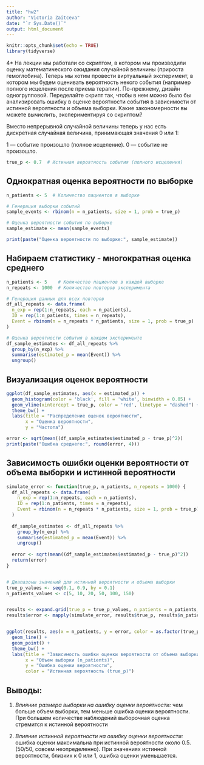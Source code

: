 ```yaml
---
title: "hw2"
author: "Victoria Zaitceva"
date: "`r Sys.Date()`"
output: html_document
---
```


```r
knitr::opts_chunk$set(echo = TRUE)
library(tidyverse)
```

4* На лекции мы работали со скриптом, в котором мы производили оценку
математического ожидания случайной величины (прироста гемоглобина).
Теперь мы хотим провести виртуальный эксперимент, в котором мы будем
оценивать вероятность некого события (например полного исцеления после
приема терапии). По-прежнему, дизайн одногрупповой. Переделайте скрипт
так, чтобы в нем можно было бы анализировать ошибку в оценке
вероятности события в зависимости от истинной вероятности и объема
выборки. Какие закономерности вы можете вычислить, экспериментируя со
скриптом?


Вместо непрерывной случайной величины теперь у нас есть дискретная случайная величина, принимающая значения 0 или 1:

1 — событие произошло (полное исцеление).
0 — событие не произошло.

```r
true_p <- 0.7  # Истинная вероятность события (полного исцеления)
```

## Однократная оценка вероятности по выборке

```r
n_patients <- 5  # Количество пациентов в выборке

# Генерация выборки событий
sample_events <- rbinom(n = n_patients, size = 1, prob = true_p)

# Оценка вероятности события по выборке
sample_estimate <- mean(sample_events)

print(paste("Оценка вероятности по выборке:", sample_estimate))

```

## Набираем статистику - многократная оценка среднего 


```r
n_patients <- 5    # Количество пациентов в каждой выборке
n_repeats <- 1000  # Количество повторов эксперимента

# Генерация данных для всех повторов
df_all_repeats <- data.frame(
  n_exp = rep(1:n_repeats, each = n_patients),
  ID = rep(1:n_patients, times = n_repeats),
  Event = rbinom(n = n_repeats * n_patients, size = 1, prob = true_p)
)

# Оценка вероятности события в каждом эксперименте
df_sample_estimates <- df_all_repeats %>%
  group_by(n_exp) %>%
  summarise(estimated_p = mean(Event)) %>%
  ungroup()

```


## Визуализация оценок вероятности

```r
ggplot(df_sample_estimates, aes(x = estimated_p)) +
  geom_histogram(color = 'black', fill = 'white', binwidth = 0.05) +
  geom_vline(xintercept = true_p, color = 'red', linetype = "dashed") +
  theme_bw() +
  labs(title = "Распределение оценок вероятности",
       x = "Оценка вероятности",
       y = "Частота")

```



```r
error <- sqrt(mean((df_sample_estimates$estimated_p - true_p)^2))
print(paste("Ошибка среднего:", round(error, 4)))

```


## Зависимость ошибки оценки вероятности от объема выборки и истинной вероятности

```r
simulate_error <- function(true_p, n_patients, n_repeats = 1000) {
  df_all_repeats <- data.frame(
    n_exp = rep(1:n_repeats, each = n_patients),
    ID = rep(1:n_patients, times = n_repeats),
    Event = rbinom(n = n_repeats * n_patients, size = 1, prob = true_p)
  )
  
  df_sample_estimates <- df_all_repeats %>%
    group_by(n_exp) %>%
    summarise(estimated_p = mean(Event)) %>%
    ungroup()
  
  error <- sqrt(mean((df_sample_estimates$estimated_p - true_p)^2))
  return(error)
}


# Диапазоны значений для истинной вероятности и объема выборки
true_p_values <- seq(0.1, 0.9, by = 0.1)
n_patients_values <- c(5, 10, 20, 50, 100, 150)


results <- expand.grid(true_p = true_p_values, n_patients = n_patients_values)
results$error <- mapply(simulate_error, results$true_p, results$n_patients)


ggplot(results, aes(x = n_patients, y = error, color = as.factor(true_p))) +
  geom_line() +
  geom_point() +
  theme_bw() +
  labs(title = "Зависимость ошибки оценки вероятности от объема выборки",
       x = "Объем выборки (n_patients)",
       y = "Ошибка оценки вероятности",
       color = "Истинная вероятность (true_p)")

```

## Выводы:

1. *Влияние размера выборки на ошибку оценки вероятности:* чем больше объем выборки, тем меньше ошибка оценки вероятности. При большем количестве наблюдений выборочная оценка стремится к истинной вероятности

2. *Влияние истинной вероятности на ошибку оценки вероятности:* ошибка оценки максимальна при истинной вероятности около 0.5. 
(50/50, совсем неопределенно). При значениях истинной вероятности, близких к 0 или 1, ошибка оценки уменьшается.





